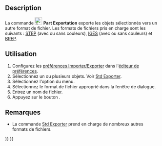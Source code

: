 <languages/>

<div class="mw-translate-fuzzy">
{{Docnav/fr
|[[Part_Import/fr|Importation]]
|[[Part_BoxSelection/fr|Sélection par boîte]]
|[[Part_Workbench/fr|Atelier Part]]
|IconL=Part_Import.svg
|IconR=Part_BoxSelection.svg
|IconC=Workbench_Part.svg
}}
</div>

<div lang="en" dir="ltr" class="mw-content-ltr">
{{VeryImportantMessage|This command is obsolete, it is not available in {{VersionPlus|1.1}}.<br>Use [[Image:Std_Export.svg|24px]] [[Std_Export|Std Export]] instead.}}
</div>

{{GuiCommand/fr
|Name=Part Export‏‎
|Name/fr=Part Exportation
|MenuLocation=Part → Exporter vers un fichier de CAO...
|Workbenches=[[Part_Workbench/fr|Part]]
|SeeAlso=[[Std_Export/fr|Std Exporter]], [[Import_Export/fr|Import Export]]
}}

<span id="Description"></span>
== Description == 

La commande [[Image:Part_Export.svg|24px]] '''Part Exportation''' exporte les objets sélectionnés vers un autre format de fichier. Les formats de fichiers pris en charge sont les suivants : [https://fr.wikipedia.org/wiki/Standard_pour_l%27%C3%A9change_de_donn%C3%A9es_de_produit STEP] (avec ou sans couleurs), [https://fr.wikipedia.org/wiki/Initial_Graphics_Exchange_Specification IGES] (avec ou sans couleurs) et [https://fr.wikipedia.org/wiki/B-Rep BREP].

<span id="Usage"></span>
==Utilisation==

# Configurez les [[Import_Export_Preferences/fr|préférences Importer/Exporter]] dans l'[[Preferences_Editor/fr|éditeur de  préférences]].
# Sélectionnez un ou plusieurs objets. Voir [[Std_Export/fr#Utilisation|Std Exporter]].
# Sélectionnez l'option {{MenuCommand|Part → [[Image:Part_Export.svg|16px]] Exporter vers un fichier de CAO...}} du menu.
# Sélectionnez le format de fichier approprié dans la fenêtre de dialogue.
# Entrez un nom de fichier.
# Appuyez sur le bouton {{Button|Enregistrer}}.

<span id="Notes"></span>
==Remarques==

* La commande [[Std_Export/fr|Std Exporter]] prend en charge de nombreux autres formats de fichiers.


<div class="mw-translate-fuzzy">
{{Docnav/fr
|[[Part_Import/fr|Importation]]
|[[Part_BoxSelection/fr|Sélection par boîte]]
|[[Part_Workbench/fr|Atelier Part]]
|IconL=Part_Import.svg
|IconR=Part_BoxSelection.svg
|IconC=Workbench_Part.svg
}}
</div>

{{Part_Tools_navi{{#translation:}}}}
{{Userdocnavi{{#translation:}}}}